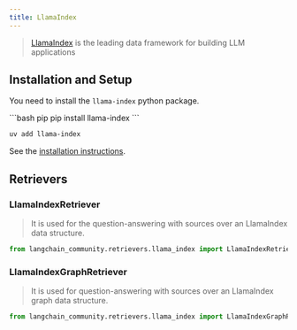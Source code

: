 ```yaml
---
title: LlamaIndex
---
```


>[LlamaIndex](https://www.llamaindex.ai/) is the leading data framework for building LLM applications


## Installation and Setup

You need to install the `llama-index` python package.

<CodeGroup>
```bash pip
pip install llama-index
```

```bash uv
uv add llama-index
```
</CodeGroup>

See the [installation instructions](https://docs.llamaindex.ai/en/stable/getting_started/installation/).

## Retrievers

### LlamaIndexRetriever

>It is used for the question-answering with sources over an LlamaIndex data structure.

```python
from langchain_community.retrievers.llama_index import LlamaIndexRetriever
```

### LlamaIndexGraphRetriever

>It is used for question-answering with sources over an LlamaIndex graph data structure.

```python
from langchain_community.retrievers.llama_index import LlamaIndexGraphRetriever
```

